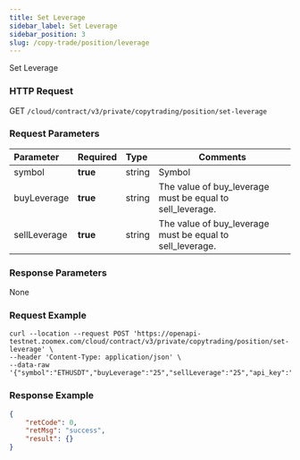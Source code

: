 ```yaml
---
title: Set Leverage
sidebar_label: Set Leverage
sidebar_position: 3
slug: /copy-trade/position/leverage
---
```


Set Leverage

### HTTP Request

GET `/cloud/contract/v3/private/copytrading/position/set-leverage`

### Request Parameters

| Parameter | Required | Type | Comments|
|:----- |:-------|:-----|------ |
|symbol |**true** |string |Symbol   |
|buyLeverage |**true** |string |The value of buy_leverage must be equal to sell_leverage. |
|sellLeverage |**true** |string |The value of buy_leverage must be equal to sell_leverage. |

### Response Parameters

None

### Request Example

``` shell
curl --location --request POST 'https://openapi-testnet.zoomex.com/cloud/contract/v3/private/copytrading/position/set-leverage' \
--header 'Content-Type: application/json' \
--data-raw '{"symbol":"ETHUSDT","buyLeverage":"25","sellLeverage":"25","api_key":"XXXXX","timestamp":1689851024004,"recv_window":5000,"sign":"XXXXX"}'
```

### Response Example

```json
{
    "retCode": 0,
    "retMsg": "success",
    "result": {}
}
```
